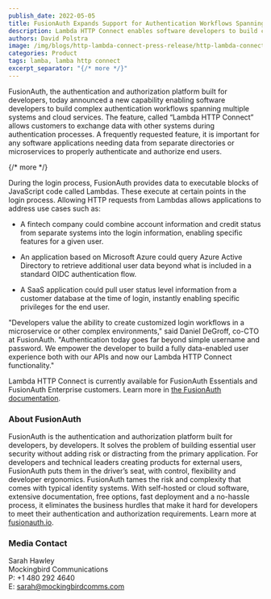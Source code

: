 ```yaml
---
publish_date: 2022-05-05 
title: FusionAuth Expands Support for Authentication Workflows Spanning Multiple Systems
description: Lambda HTTP Connect enables software developers to build complex authentication workflows spanning multiple systems and cloud services.
authors: David Polstra
image: /img/blogs/http-lambda-connect-press-release/http-lambda-connect.png
categories: Product
tags: lamba, lamba http connect
excerpt_separator: "{/* more */}"
---
```


FusionAuth, the authentication and authorization platform built for developers, today announced a new capability enabling software developers to build complex authentication workflows spanning multiple systems and cloud services. The feature, called “Lambda HTTP Connect” allows customers to exchange data with other systems during authentication processes. A frequently requested feature, it is important for any software applications needing data from separate directories or microservices to properly authenticate and authorize end users.  

{/* more */}

During the login process, FusionAuth provides data to executable blocks of JavaScript code called Lambdas. These execute at certain points in the login process. Allowing HTTP requests  from Lambdas allows applications to address use cases such as: 

* A fintech company could combine account information and credit status from separate systems into the login information, enabling specific features for a given  user. 

* An application based on Microsoft Azure could query Azure Active Directory to retrieve additional user data beyond what is included in a standard OIDC authentication flow. 

* A SaaS application could pull user status level information from a customer database at the time of login, instantly enabling specific privileges for the end user. 

"Developers value the ability to create customized login workflows in a microservice or other complex environments," said Daniel DeGroff, co-CTO at FusionAuth. "Authentication today goes far beyond simple username and password. We empower the developer to build a fully data-enabled user experience both with our APIs and now our Lambda HTTP Connect  functionality."

Lambda HTTP Connect is currently available for FusionAuth Essentials and FusionAuth Enterprise customers. Learn more in [the FusionAuth documentation](/docs/v1/tech/lambdas/#using-lambda-http-connect).

### About FusionAuth

FusionAuth is the authentication and authorization platform built for developers, by developers. It solves the problem of building essential user security without adding risk or distracting from the primary application. For developers and technical leaders creating products for external users, FusionAuth puts them in the driver’s seat, with control, flexibility and developer ergonomics. FusionAuth tames the risk and complexity that comes with typical identity systems. With self-hosted or cloud software, extensive documentation, free options, fast deployment and a no-hassle process, it eliminates the business hurdles that make it hard for developers to meet their authentication and authorization requirements. Learn more at [fusionauth.io](/). 

### Media Contact

Sarah Hawley  
Mockingbird Communications  
P: +1 480 292 4640  
E: sarah@mockingbirdcomms.com



